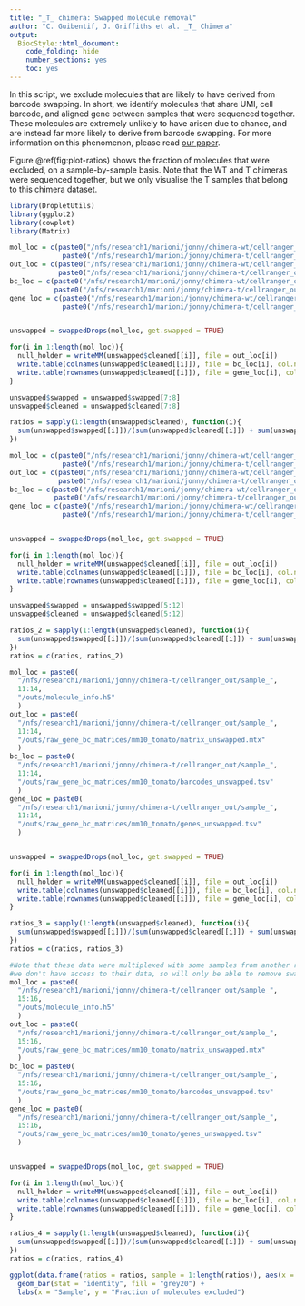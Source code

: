 ```yaml
---
title: "_T_ chimera: Swapped molecule removal"
author: "C. Guibentif, J. Griffiths et al. _T_ Chimera"
output:
  BiocStyle::html_document:
    code_folding: hide
    number_sections: yes
    toc: yes  
---
```



In this script, we exclude molecules that are likely to have derived from barcode swapping. In short, we identify molecules that share UMI, cell barcode, and aligned gene between samples that were sequenced together. These molecules are extremely unlikely to have arisen due to chance, and are instead far more likely to derive from barcode swapping. For more information on this phenomenon, please read [our paper](https://www.nature.com/articles/s41467-018-05083-x). 

Figure \@ref(fig:plot-ratios) shows the fraction of molecules that were excluded, on a sample-by-sample basis. Note that the WT and T chimeras were sequenced together, but we only visualise the T samples that belong to this chimera dataset. 
<!-- While swapped molecule estimates are calculated for all samples in this script, it is the wild-type chimera counterpart that saves the data to disk, except for samples 11 to 14, which were multiplexed only with each other. -->

```r

library(DropletUtils)
library(ggplot2)
library(cowplot)
library(Matrix)

mol_loc = c(paste0("/nfs/research1/marioni/jonny/chimera-wt/cellranger_out/sample_", 1:6, "/outs/molecule_info.h5"),
             paste0("/nfs/research1/marioni/jonny/chimera-t/cellranger_out/sample_", 1:2, "/outs/molecule_info.h5"))
out_loc = c(paste0("/nfs/research1/marioni/jonny/chimera-wt/cellranger_out/sample_", 1:6, "/outs/raw_gene_bc_matrices/mm10_tomato/matrix_unswapped.mtx"),
            paste0("/nfs/research1/marioni/jonny/chimera-t/cellranger_out/sample_", 1:2, "/outs/raw_gene_bc_matrices/mm10_tomato/matrix_unswapped.mtx"))
bc_loc = c(paste0("/nfs/research1/marioni/jonny/chimera-wt/cellranger_out/sample_", 1:6, "/outs/raw_gene_bc_matrices/mm10_tomato/barcodes_unswapped.tsv"),
           paste0("/nfs/research1/marioni/jonny/chimera-t/cellranger_out/sample_", 1:2, "/outs/raw_gene_bc_matrices/mm10_tomato/barcodes_unswapped.tsv"))
gene_loc = c(paste0("/nfs/research1/marioni/jonny/chimera-wt/cellranger_out/sample_", 1:6, "/outs/raw_gene_bc_matrices/mm10_tomato/genes_unswapped.tsv"),
             paste0("/nfs/research1/marioni/jonny/chimera-t/cellranger_out/sample_", 1:2, "/outs/raw_gene_bc_matrices/mm10_tomato/genes_unswapped.tsv"))


unswapped = swappedDrops(mol_loc, get.swapped = TRUE)

for(i in 1:length(mol_loc)){
  null_holder = writeMM(unswapped$cleaned[[i]], file = out_loc[i])
  write.table(colnames(unswapped$cleaned[[i]]), file = bc_loc[i], col.names = FALSE, row.names = FALSE, quote = FALSE)
  write.table(rownames(unswapped$cleaned[[i]]), file = gene_loc[i], col.names = FALSE, row.names = FALSE, quote = FALSE)
}

unswapped$swapped = unswapped$swapped[7:8]
unswapped$cleaned = unswapped$cleaned[7:8]

ratios = sapply(1:length(unswapped$cleaned), function(i){
  sum(unswapped$swapped[[i]])/(sum(unswapped$cleaned[[i]]) + sum(unswapped$swapped[[i]]))
})

```

```r


mol_loc = c(paste0("/nfs/research1/marioni/jonny/chimera-wt/cellranger_out/sample_", 7:10, "/outs/molecule_info.h5"),
             paste0("/nfs/research1/marioni/jonny/chimera-t/cellranger_out/sample_", 3:10, "/outs/molecule_info.h5"))
out_loc = c(paste0("/nfs/research1/marioni/jonny/chimera-wt/cellranger_out/sample_", 7:10, "/outs/raw_gene_bc_matrices/mm10_tomato/matrix_unswapped.mtx"),
            paste0("/nfs/research1/marioni/jonny/chimera-t/cellranger_out/sample_", 3:10, "/outs/raw_gene_bc_matrices/mm10_tomato/matrix_unswapped.mtx"))
bc_loc = c(paste0("/nfs/research1/marioni/jonny/chimera-wt/cellranger_out/sample_", 7:10, "/outs/raw_gene_bc_matrices/mm10_tomato/barcodes_unswapped.tsv"),
           paste0("/nfs/research1/marioni/jonny/chimera-t/cellranger_out/sample_", 3:10, "/outs/raw_gene_bc_matrices/mm10_tomato/barcodes_unswapped.tsv"))
gene_loc = c(paste0("/nfs/research1/marioni/jonny/chimera-wt/cellranger_out/sample_", 7:10, "/outs/raw_gene_bc_matrices/mm10_tomato/genes_unswapped.tsv"),
             paste0("/nfs/research1/marioni/jonny/chimera-t/cellranger_out/sample_", 3:10, "/outs/raw_gene_bc_matrices/mm10_tomato/genes_unswapped.tsv"))


unswapped = swappedDrops(mol_loc, get.swapped = TRUE)

for(i in 1:length(mol_loc)){
  null_holder = writeMM(unswapped$cleaned[[i]], file = out_loc[i])
  write.table(colnames(unswapped$cleaned[[i]]), file = bc_loc[i], col.names = FALSE, row.names = FALSE, quote = FALSE)
  write.table(rownames(unswapped$cleaned[[i]]), file = gene_loc[i], col.names = FALSE, row.names = FALSE, quote = FALSE)
}

unswapped$swapped = unswapped$swapped[5:12]
unswapped$cleaned = unswapped$cleaned[5:12]

ratios_2 = sapply(1:length(unswapped$cleaned), function(i){
  sum(unswapped$swapped[[i]])/(sum(unswapped$cleaned[[i]]) + sum(unswapped$swapped[[i]]))
})
ratios = c(ratios, ratios_2)

```

```r


mol_loc = paste0(
  "/nfs/research1/marioni/jonny/chimera-t/cellranger_out/sample_", 
  11:14, 
  "/outs/molecule_info.h5"
  )
out_loc = paste0(
  "/nfs/research1/marioni/jonny/chimera-t/cellranger_out/sample_", 
  11:14, 
  "/outs/raw_gene_bc_matrices/mm10_tomato/matrix_unswapped.mtx"
  )
bc_loc = paste0(
  "/nfs/research1/marioni/jonny/chimera-t/cellranger_out/sample_", 
  11:14, 
  "/outs/raw_gene_bc_matrices/mm10_tomato/barcodes_unswapped.tsv"
  )
gene_loc = paste0(
  "/nfs/research1/marioni/jonny/chimera-t/cellranger_out/sample_", 
  11:14, 
  "/outs/raw_gene_bc_matrices/mm10_tomato/genes_unswapped.tsv"
  )


unswapped = swappedDrops(mol_loc, get.swapped = TRUE)

for(i in 1:length(mol_loc)){
  null_holder = writeMM(unswapped$cleaned[[i]], file = out_loc[i])
  write.table(colnames(unswapped$cleaned[[i]]), file = bc_loc[i], col.names = FALSE, row.names = FALSE, quote = FALSE)
  write.table(rownames(unswapped$cleaned[[i]]), file = gene_loc[i], col.names = FALSE, row.names = FALSE, quote = FALSE)
}

ratios_3 = sapply(1:length(unswapped$cleaned), function(i){
  sum(unswapped$swapped[[i]])/(sum(unswapped$cleaned[[i]]) + sum(unswapped$swapped[[i]]))
})
ratios = c(ratios, ratios_3)

```

```r

#Note that these data were multiplexed with some samples from another researcher
#we don't have access to their data, so will only be able to remove swapped molecules between our two samples.
mol_loc = paste0(
  "/nfs/research1/marioni/jonny/chimera-t/cellranger_out/sample_", 
  15:16, 
  "/outs/molecule_info.h5"
  )
out_loc = paste0(
  "/nfs/research1/marioni/jonny/chimera-t/cellranger_out/sample_", 
  15:16, 
  "/outs/raw_gene_bc_matrices/mm10_tomato/matrix_unswapped.mtx"
  )
bc_loc = paste0(
  "/nfs/research1/marioni/jonny/chimera-t/cellranger_out/sample_", 
  15:16, 
  "/outs/raw_gene_bc_matrices/mm10_tomato/barcodes_unswapped.tsv"
  )
gene_loc = paste0(
  "/nfs/research1/marioni/jonny/chimera-t/cellranger_out/sample_", 
  15:16, 
  "/outs/raw_gene_bc_matrices/mm10_tomato/genes_unswapped.tsv"
  )


unswapped = swappedDrops(mol_loc, get.swapped = TRUE)

for(i in 1:length(mol_loc)){
  null_holder = writeMM(unswapped$cleaned[[i]], file = out_loc[i])
  write.table(colnames(unswapped$cleaned[[i]]), file = bc_loc[i], col.names = FALSE, row.names = FALSE, quote = FALSE)
  write.table(rownames(unswapped$cleaned[[i]]), file = gene_loc[i], col.names = FALSE, row.names = FALSE, quote = FALSE)
}

ratios_4 = sapply(1:length(unswapped$cleaned), function(i){
  sum(unswapped$swapped[[i]])/(sum(unswapped$cleaned[[i]]) + sum(unswapped$swapped[[i]]))
})
ratios = c(ratios, ratios_4)

```

```r

ggplot(data.frame(ratios = ratios, sample = 1:length(ratios)), aes(x = sample, y = ratios)) +
  geom_bar(stat = "identity", fill = "grey20") +
  labs(x = "Sample", y = "Fraction of molecules excluded")

```
